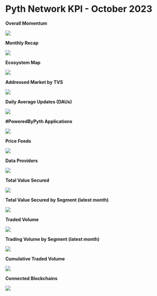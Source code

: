 # Pyth Network KPI - October 2023

**Overall Momentum**

![](../../../../images/kpi/october-23/pyth-momentum-oct-23.jpg)

**Monthly Recap**

![](../../../../images/kpi/october-23/pyth-oct-23.jpg)

**Ecosystem Map**

![](../../../../images/kpi/october-23/pyth-ecosystem-oct-23.jpg)

**Addressed Market by TVS**

![](../../../../images/kpi/october-23/pyth-tvs-l1-l2.png)

**Daily Average Updates (DAUs)**

![](../../../../images/kpi/october-23/oct-23-daily-average-updates.png)

**#PoweredByPyth Applications**

![](../../../../images/kpi/october-23/oct-23-apps-integrations.png)

**Price Feeds**

![](../../../../images/kpi/october-23/oct-23-price-feeds.png)

**Data Providers**

![](../../../../images/kpi/october-23/oct-23-data-providers.png)

**Total Value Secured**

![](../../../../images/kpi/october-23/oct-23-all-chain-tvs.png)

**Total Value Secured by Segment (latest month)**

![](../../../../images/kpi/october-23/oct-23-dapps-tvs.png)

**Traded Volume**

![](../../../../images/kpi/october-23/oct-23-all-chain-volume.png)

**Trading Volume by Segment (latest month)**

![](../../../../images/kpi/october-23/oct-23-trading-volume.png)

**Cumulative Traded Volume**

![](../../../../images/kpi/october-23/oct-23-traded-volume.png)

**Connected Blockchains**

![](../../../../images/kpi/october-23/oct-23-connected-blockchains.png)
